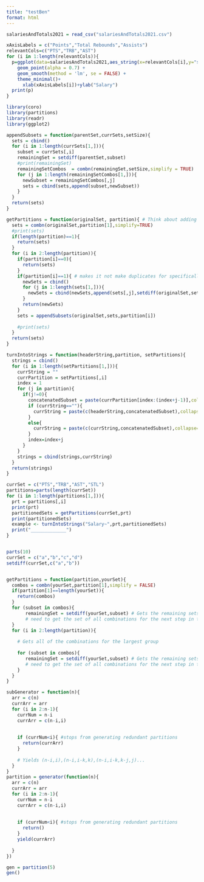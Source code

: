 ```yaml
---
title: "testBen"
format: html
---
```


```r
salariesAndTotals2021 = read_csv("salariesAndTotals2021.csv")
```

```r
xAxisLabels = c("Points","Total Rebounds","Assists")
relevantCols=c("PTS","TRB","AST")
for (i in 1:length(relevantCols)){
  p=ggplot(data=salariesAndTotals2021,aes_string(x=relevantCols[i],y="salary")) +
    geom_point(alpha = 0.7) +
    geom_smooth(method = 'lm', se = FALSE) +
    theme_minimal()+
      xlab(xAxisLabels[i])+ylab("Salary")
  print(p)
}
```
```r
library(coro)
library(partitions)
library(readr)
library(ggplot2)
```


```r
appendSubsets = function(parentSet,currSets,setSize){
  sets = cbind()
  for (i in 1:length(currSets[1,])){
    subset = currSets[,i]
    remainingSet = setdiff(parentSet,subset)
    #print(remainingSet)
    remainingSetCombos  = combn(remainingSet,setSize,simplify = TRUE)
    for (j in 1:length(remainingSetCombos[1,])){
      newSubset = remainingSetCombos[,j]
      sets = cbind(sets,append(subset,newSubset))
    }
  }
  return(sets)
}

getPartitions = function(originalSet, partition){ # Think about adding redundancy if 
  sets = combn(originalSet,partition[1],simplify=TRUE)
  #print(sets)
  if(length(partition)==1){
    return(sets)
  }
  for (i in 2:length(partition)){
    if(partition[i]==0){
      return(sets)
    }
    if(partition[i]==1){ # makes it not make duplicates for specifically the 1s left over.
      newSets = cbind()
      for (j in 1:length(sets[1,])){
        newSets = cbind(newSets,append(sets[,j],setdiff(originalSet,sets[,j])))
      }
      return(newSets)
    }
    sets = appendSubsets(originalSet,sets,partition[i])
    
    #print(sets)
  }
  return(sets)
}

turnIntoStrings = function(headerString,partition, setPartitions){
  strings = cbind()
  for (i in 1:length(setPartitions[1,])){
    currString = ""
    currPartition = setPartitions[,i]
    index = 1
    for (j in partition){
      if(j!=0){
        concatenatedSubset = paste(currPartition[index:(index+j-1)],collapse = "*")
        if (currString==""){
          currString = paste(c(headerString,concatenatedSubset),collapse="")
        }
        else{
          currString = paste(c(currString,concatenatedSubset),collapse="+")
        }
        index=index+j
      }
    }
    strings = cbind(strings,currString)
  }
  return(strings)
}
```

```r
currSet = c("PTS","TRB","AST","STL")
partitions=parts(length(currSet))
for (i in 1:length(partitions[1,])){
  prt = partitions[,i]
  print(prt)
  partitionedSets = getPartitions(currSet,prt)
  print(partitionedSets)
  example <- turnIntoStrings("Salary~",prt,partitionedSets)
  print("_____________")
}



```


```r
parts(10)
currSet = c("a","b","c","d")
setdiff(currSet,c("a","b"))


getPartitions = function(partition,yourSet){
  combos = combn(yourSet,partition[1],simplify = FALSE)
  if(partition[1]==length(yourSet)){
    return(combos)
  }
  for (subset in combos){
       remainingSet = setdiff(yourSet,subset) # Gets the remaining sets for each of those largest groups
       # need to get the set of all combinations for the next step in the partitions, and then append 
  }
  for (i in 2:length(partition)){
    
    # Gets all of the combinations for the largest group
    
    for (subset in combos){
       remainingSet = setdiff(yourSet,subset) # Gets the remaining sets for each of those largest groups
       # need to get the set of all combinations for the next step in the partitions, and then append 
    }
  }
}
```


```r

subGenerator = function(n){
  arr = c(n)
  currArr = arr
  for (i in 2:n-1){
    currNum = n-i
    currArr = c(n-i,i)
    
    
    if (currNum<i){ #stops from generating redundant partitions
      return(currArr)
    }
    
    # Yields (n-i,i),(n-i,i-k,k),(n-i,i-k,k-j,j)...
  }
}
partition = generator(function(n){
  arr = c(n)
  currArr = arr
  for (i in 2:n-1){
    currNum = n-i
    currArr = c(n-i,i)
    
    
    if (currNum<i){ #stops from generating redundant partitions
      return()
    }
    yield(currArr)
    
  }
})

gen = partition(5)
gen()
```

